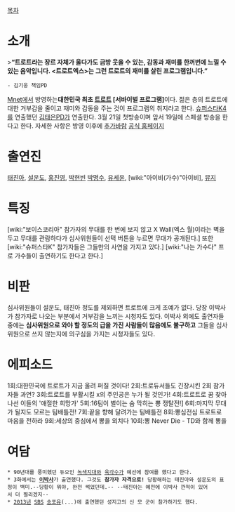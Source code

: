[[목차]]

= 소개 =
>'''“트로트라는 장르 자체가 울다가도 금방 웃을 수 있는, 감동과 재미를 한꺼번에 느낄 수 있는 음악입니다. <트로트엑스>는 그런 트로트의 재미를 살린 프로그램입니다.”'''
 - 김기웅 책임PD

[[Mnet]]에서 방영하는'''대한민국 최초 [[트로트]] [서바이벌 프로그램]'''이다. 젊은 층의 트로트에 대한 거부감을 줄이고 재미와 감동을 주는 것이 프로그램의 취지라고 한다. [[슈퍼스타K4]]를 연출했던 [[김태은]]PD가 연출한다. 3월 21일 첫방송이며 앞서 19일에 스페셜 방송을 한다고 한다. 자세한 사항은 방영 이후에 [[추가바람]]
[http://trotx.interest.me/info/ 공식 홈페이지]

= 출연진 =
[[태진아]], [[설운도]], [[홍진영]], [[박현빈]]
[[박명수]], [[유세윤]], [wiki:"아이비(가수)"아이비], [[뮤지]]

= 특징 =
[wiki:"보이스코리아" 참가자의 무대를 한 번에 보지 않고 X Wall(엑스 월)이라는 벽을 두고 무대를 관람하다가 심사위원들이 선택 버튼을 누르면 무대가 공개된다.] 또한 [wiki:"슈퍼스타K" 참가자들은 그들만의 사연을 가지고 있다.] [wiki:"나는 가수다" 프로 가수들이 출연하기도 한다고 한다.]

= 비판 =
심사위원들이 설운도, 태진아 정도를 제외하면 트로트에 크게 조예가 없다. 당장 이박사가 참가자로 나오는 부분에서 거부감을 느끼는 시청자도 있다. 이박사 외에도 출연자들 중에는 '''심사위원으로 와야 할 정도의 급을 가진 사람들이 많음에도 불구하고''' 그들을 심사위원으로 쓰지 않는지에 의구심을 가지는 시청자들도 있다.

= 에피소드 =
1회:대한민국에 트로트가 지금 울려 퍼질 것이다!
2회:트로듀서들도 긴장시킨 2회 참가자들 과연?
3회:트로트를 부활시킬 x의 주인공은 누가 될 것인가!
4회:트로트로 꿈 찾아 나선 이들의 '애절한 희망가'
5회:16팀이 벌이는 숨 막히는 뽕 쟁탈전!]
6회:마지막 무대가 될지도 모르는 팀배틀전!
7회:끝을 향해 달려가는 팀배틀전
8회:뽕심전심 트로트로 마음을 전하라
9회:세상의 중심에서 뽕을 외치다
10회:뽕 Never Die - TD와 함께 뽕을
= 여담 =
 * 90년대를 풍미했던 듀오인 [[녹색지대]]와 [[육각수]]가 예선에 참여를 했다고 한다.
 * 3화에서는 '''[[이박사]]'''가 출연했다. 그것도 '''참가자 자격으로!''' 당황해하는 태진아와 설운도의 표정이 백미.--당황이 뭐야, 완전 썩었던데.-- --태진아는 예전에 이박사 깐적이 있어서 더 찔리겠지--
 * [[2013년]] [[SBS]] [[송포유]](...)에 출연했던 성지고의 신 모 군이 참가하기도 했다.
